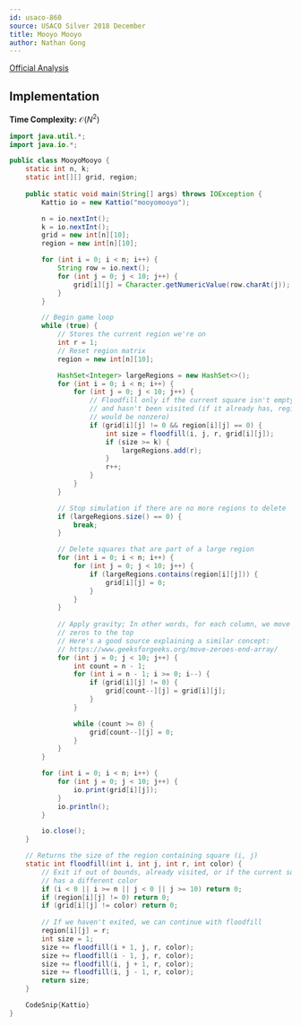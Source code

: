 ```yaml
---
id: usaco-860
source: USACO Silver 2018 December
title: Mooyo Mooyo
author: Nathan Gong
---
```


[Official Analysis](http://www.usaco.org/current/data/sol_mooyomooyo_silver_dec18.html)

## Implementation

<LanguageSection>

<JavaSection>

**Time Complexity:** $\mathcal{O}(N^2)$

```java
import java.util.*;
import java.io.*;

public class MooyoMooyo {
	static int n, k;
	static int[][] grid, region;
	
	public static void main(String[] args) throws IOException {
		Kattio io = new Kattio("mooyomooyo");

		n = io.nextInt();
		k = io.nextInt();
		grid = new int[n][10];
		region = new int[n][10];

		for (int i = 0; i < n; i++) {
			String row = io.next();
			for (int j = 0; j < 10; j++) {
				grid[i][j] = Character.getNumericValue(row.charAt(j));
			}
		}

		// Begin game loop
		while (true) {
			// Stores the current region we're on
			int r = 1;
			// Reset region matrix
			region = new int[n][10];

			HashSet<Integer> largeRegions = new HashSet<>();
			for (int i = 0; i < n; i++) {
				for (int j = 0; j < 10; j++) {
					// Floodfill only if the current square isn't empty
					// and hasn't been visited (if it already has, region[i][j]
					// would be nonzero)
					if (grid[i][j] != 0 && region[i][j] == 0) {
						int size = floodfill(i, j, r, grid[i][j]);
						if (size >= k) {
							largeRegions.add(r);
						}
						r++;
					}
				}
			}

			// Stop simulation if there are no more regions to delete
			if (largeRegions.size() == 0) {
				break;
			}

			// Delete squares that are part of a large region
			for (int i = 0; i < n; i++) {
				for (int j = 0; j < 10; j++) {
					if (largeRegions.contains(region[i][j])) {
						grid[i][j] = 0;
					}
				}
			}
			
			// Apply gravity; In other words, for each column, we move all the
			// zeros to the top
			// Here's a good source explaining a similar concept:
			// https://www.geeksforgeeks.org/move-zeroes-end-array/
			for (int j = 0; j < 10; j++) {
				int count = n - 1;
				for (int i = n - 1; i >= 0; i--) {
					if (grid[i][j] != 0) {
						grid[count--][j] = grid[i][j];
					}
				}

				while (count >= 0) {
					grid[count--][j] = 0;
				}
			}
		}

		for (int i = 0; i < n; i++) {
			for (int j = 0; j < 10; j++) {
				io.print(grid[i][j]);
			}
			io.println();
		}

		io.close();
	}

	// Returns the size of the region containing square (i, j)
	static int floodfill(int i, int j, int r, int color) {
		// Exit if out of bounds, already visited, or if the current square
		// has a different color
		if (i < 0 || i >= n || j < 0 || j >= 10) return 0;
		if (region[i][j] != 0) return 0;
		if (grid[i][j] != color) return 0;
		
		// If we haven't exited, we can continue with floodfill
		region[i][j] = r;
		int size = 1;
		size += floodfill(i + 1, j, r, color);
		size += floodfill(i - 1, j, r, color);
		size += floodfill(i, j + 1, r, color);
		size += floodfill(i, j - 1, r, color);
		return size;
	}

	CodeSnip{Kattio}
}
```

</JavaSection>

</LanguageSection>